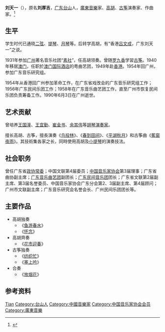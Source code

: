 {{Otheruses|other=名为刘天一的其他人物|刘清 (清朝)}}
{{Infobox person
| 姓名     = 刘天一
| 圖像     =
| 國籍     = {{PRC}}
| 籍貫     = [[广东省|广东省]][[台山市|台山市]]
| 居住地     = {{PRC}}
| 種族       = [[汉族|汉族]]
| 知名於   = [[高胡|高胡]]演奏
| 風格       = [[广东音乐|广东音乐]]
| 政黨       = {{CCP}}
| 職業       =
*[[高胡|高胡]][[演奏家|演奏家]]
| 知名作品   =
*《[[春到田间|春到田间]]》
*《[[鸟投林|鸟投林]]》
*《[[鱼游春水|鱼游春水]]》
*《[[平湖秋月|平湖秋月]]》
*《[[绿水长流|绿水长流]]》
*《[[蕉窗夜雨|蕉窗夜雨]]》等乐曲
}}

'''刘天一'''（{{bd|1910年|10月21日|1990年|6月3日}}），原名'''刘厚吉'''，[[广东|广东]][[台山市|台山]]人，[[廣東音樂|廣東音樂]]家、[[高胡|高胡]]、[[古筝|古筝]]演奏家、作曲家。<ref>{{Cite web|title=高胡、古筝演奏家刘天一|url=http://info.guqu.net/erhumingjia/20060625221831_34.html|accessdate=2020-01-14|work=古曲网|archive-date=2019-04-14|archive-url=https://web.archive.org/web/20190414050447/http://info.guqu.net/erhumingjia/20060625221831_34.html|dead-url=no}}</ref>

== 生平 ==
学生时代已通晓[[二弦|二弦]]、[[提琴|提琴]]、[[月琴|月琴]]等。后转学高胡，有“香港[[吕文成|吕文成]]，广东刘天一”之说。

1931年参加[[广州|广州]]著名音乐社团“[[素社|素社]]”，任高胡领奏。曾随[[罗九香|罗九香]]学習[[古筝|古筝]]。1940年移居[[澳门|澳门]]，任职於[[澳门国际酒店|澳门国际酒店]]的粤曲艺团，1949年赴[[香港|香港]]。1954年回广州，参加广东音乐研究组。

1954年从香港回广州参加革命工作，在广东省戏改会的广东音乐研究组工作；1956年广东民间乐团工作；1958年在广东音乐曲艺团工作，直至广州市恢复民间乐团负责筹备工作。1990年6月3日在广州逝世。

== 艺术贡献 ==
曾培养[[王国潼|王国潼]]、[[王宜勤|王宜勤]]、[[崔金书|崔金书]]、[[余其伟|余其伟]]等[[胡琴演奏家|胡琴演奏家]]。

擅长高胡、古筝，擅長演奏《[[鸟投林|鸟投林]]》、《[[春到田间|春到田间]]》、《[[平湖秋月|平湖秋月]]》和古筝曲《[[蕉窗夜雨|蕉窗夜雨]]》。其技術集各家之长，同時使用高胡及[[小提琴|小提琴]]的演奏技法。

== 社会职务 ==
曾任广东省[[政协常委|政协常委]]；中国文联第4届委员；[[中国音乐家协会|中国音乐家协会]]第3届理事；广东省曲协副主席；[[广东音乐曲艺团|广东音乐曲艺团]]副团长；[[广东民间音乐团|广东民间音乐团]]团长；广东省文联第2届副主席、第3届名誉委员、中国音乐家协会广东分会第2、3届副主席、第4届顾问；广州市文联副主席；广东音乐研究会名誉会长、广州民间乐团团长等。

== 主要作品 ==
*高胡独奏
** 《[[鱼游春水|鱼游春水]]》
** 《[[怀念|怀念]]》
* 高胡齊奏
** 《[[花市迎春|花市迎春]]》
*古筝独奏
** 《[[纺织忙|纺织忙]]》
** 《[[塞上吟|塞上吟]]》
*合奏
** 《[[放烟花|放烟花]]》

== 参考资料 ==
{{reflist}}

{{中国音乐家协会第三届理事会}}
{{中国文学艺术界联合会第四届全国委员会}}

{{Authority control}}
{{DEFAULTSORT:Liu刘}}
[[Category:劉姓|Tian]]
[[Category:台山人|Category:台山人]]
[[Category:中國音樂家|Category:中國音樂家]]
[[Category:中国音乐家协会会员|Category:中国音乐家协会会员]]
[[Category:廣東音樂|Category:廣東音樂]]